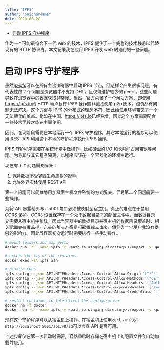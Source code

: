 ```yaml
---
title: "IPFS"
author: "onichandame"
date: 2020-08-28
---
```


<!-- vim-markdown-toc GFM -->

- [启动 IPFS 守护程序](#启动ipfs守护程序)

<!-- vim-markdown-toc -->

作为一个可能最符合下一代 web 的技术，IPFS 提供了一个完整的技术栈用以代替现有的 HTTP 协议栈。本文记录我在应用 IPFS 开发 web 时遇到的一些问题。

# 启动 IPFS 守护程序

虽然[js-ipfs][js]可以在所有主流浏览器中启动 IPFS 节点，但这样会产生很多问题。有代表性的 2 个问题是浏览器中不支持 DHT，且仅能维护较少的 peers。这些问题导致在浏览器中的数据获取非常慢。当然，官方内置了一个解决方案，即使用<https://ipfs.io>的 HTTP 端点执行 IPFS 操作而非直接使用 p2p 技术。但仍然有问题无法解决。这个方案与 IPFS 的分布式的理念不符，因此给使用环境带来了一个无法替代的单点。比如在中国，<https://ipfs.io>已经被墙，因此这个方案需要配合一些技术手段才能在中国使用。

因此，在现阶段需要在本地运行一个 IPFS 守护程序，其它本地运行的程序可以使用 REST API 利用这个本地的守护程序执行 IPFS 操作。

IPFS 守护程序需要在系统环境中做操作，比如硬盘的 I/O 和长时间占用带宽等问题。为将其与其它程序隔离，此程序应该在一个容器化的环境中运行。

现在有 2 个问题需要解决：

1. 保持数据不受容器生命周期的影响
2. 允许外界实体使用 REST API

第一个问题可以简单地用加载宿主机文件系统的方式解决。但是第二个问题需要一些操作。

为将 API 暴露给外界，5001 端口必须被映射至宿主机。真正的难点在于禁用 CORS 保护。CORS 设置保存在一个处于数据目录下的配置文件中，而数据目录又需要从宿主机中加载，因此当容器中的数据目录被宿主机的数据目录覆盖时，相关配置会被覆盖掉。完美的解决方案是将配置独立出来，但作为一个用户我没有足够的影响力。因此当容器初次运行时需要执行一些手动操作。

```bash
# mount folders and map ports
docker run -d --name ipfs -v <path to staging directory>:/export -v <path to data directory>:/data/ipfs --restart always -p 4001:4001 -p 8080:8080 -p 5001:5001 onichandame/ipfs:latest

# access the tty of the container
docker exec -it ipfs ash

# disable CORS
ipfs config --json API.HTTPHeaders.Access-Control-Allow-Origin '["*"]'
ipfs config --json API.HTTPHeaders.Access-Control-Allow-Methods '["GET", "POST"]'
ipfs config --json API.HTTPHeaders.Access-Control-Allow-Headers '["Authorization"]'
ipfs config --json API.HTTPHeaders.Access-Control-Expose-Headers '["Location"]'
ipfs config --json API.HTTPHeaders.Access-Control-Allow-Credentials '["true"]'

# restart container to take effect the configuration
docker rm -f docker
docker run -d --name ipfs -v <path to staging directory>:/export -v <path to data directory>:/data/ipfs --restart always -p 4001:4001 -p 8080:8080 -p 5001:5001 onichandame/ipfs:latest
```

现在这个守护程序可以从宿主机上操作。在宿主机上使用`curl -X POST http://localhost:5001/api/v0/id`可以检查 API 是否可用。

上述步骤仅在第一次启动时需要，容器重启时存储在宿主机上的配置文件会自动加载并应用。

[js]: https://github.com/ipfs/js-ipfs
